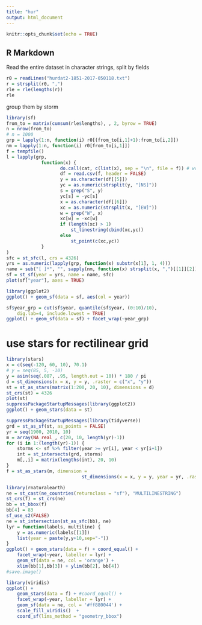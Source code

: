 ```yaml
---
title: "hur"
output: html_document
---
```


```r
knitr::opts_chunk$set(echo = TRUE)
```

## R Markdown
Read the entire dataset in character strings, split by fields
```r
r0 = readLines("hurdat2-1851-2017-050118.txt")
r = strsplit(r0, ",")
rle = rle(lengths(r))
rle
```
group them by storm
```r
library(sf)
from_to = matrix(cumsum(rle$lengths), , 2, byrow = TRUE)
n = nrow(from_to)
# n = 1000
grp = lapply(1:n, function(i) r0[(from_to[i,1]+1):from_to[i,2]])
nm = lapply(1:n, function(i) r0[from_to[i,1]])
f = tempfile()
l = lapply(grp,
			 function(x) {
			 		do.call(cat, c(list(x), sep = "\n", file = f)) # write
			 		df = read.csv(f, header = FALSE)
			 		y = as.character(df[[5]])
			 		yc = as.numeric(strsplit(y, "[NS]"))
			 		s = grep("S", y)
			 		yc[s] = -yc[s]
			 		x = as.character(df[[6]])
			 		xc = as.numeric(strsplit(x, "[EW]"))
			 		w = grep("W", x)
			 		xc[w] = -xc[w]
			 		if (length(xc) > 1)
			 			st_linestring(cbind(xc,yc))
			 		else
			 			st_point(c(xc,yc))
			 }
)
sfc = st_sfc(l, crs = 4326)
yrs = as.numeric(lapply(grp, function(x) substr(x[1], 1, 4)))
name = sub("[ ]*", "", sapply(nm, function(x) strsplit(x, ",")[[1]][2]))
sf = st_sf(year = yrs, name = name, sfc)
plot(sf["year"], axes = TRUE)
```

```r
library(ggplot2)
ggplot() + geom_sf(data = sf, aes(col = year))
```

```r
sf$year_grp = cut(sf$year, quantile(sf$year, (0:10)/10),
    dig.lab=4, include.lowest = TRUE)
ggplot() + geom_sf(data = sf) + facet_wrap(~year_grp)
```

# use stars for rectilinear grid
```r
library(stars)
x = c(seq(-120, 60, 10), 70.1)
# y = seq(85, 5, -10)
y = asin(seq(.087, .95, length.out = 10)) * 180 / pi
d = st_dimensions(x = x, y = y, .raster = c("x", "y"))
st = st_as_stars(matrix(1:200, 20, 10), dimensions = d)
st_crs(st) = 4326
plot(st)
suppressPackageStartupMessages(library(ggplot2))
ggplot() + geom_stars(data = st)
```

```r
suppressPackageStartupMessages(library(tidyverse))
grd = st_as_sf(st, as_points = FALSE)
yr = seq(1900, 2010, 10)
m = array(NA_real_, c(20, 10, length(yr)-1))
for (i in 1:(length(yr)-1)) {
	storms <- sf %>% filter(year >= yr[i], year < yr[i+1])
	int = st_intersects(grd, storms)
	m[,,i] = matrix(lengths(int), 20, 10)
}
f = st_as_stars(m, dimension = 
						 	st_dimensions(x = x, y = y, year = yr, .raster = c("x", "y")))

library(rnaturalearth)
ne = st_cast(ne_countries(returnclass = "sf"), "MULTILINESTRING")
st_crs(f) = st_crs(ne)
bb = st_bbox(f)
bb[4] = 83
sf_use_s2(FALSE)
ne = st_intersection(st_as_sfc(bb), ne)
lyr = function(labels, multiline) { 
	y = as.numeric(labels[[1]])
	list(year = paste(y,y+10,sep="-"))
}
ggplot() + geom_stars(data = f) + coord_equal() + 
	facet_wrap(~year, labeller = lyr) +
	geom_sf(data = ne, col = 'orange') +
	xlim(bb[1],bb[3]) + ylim(bb[2], bb[4])
#save.image()
```

```r
library(viridis)
ggplot() + 
	geom_stars(data = f) + #coord_equal() +
    facet_wrap(~year, labeller = lyr) +
	geom_sf(data = ne, col = '#ff880044') +
    scale_fill_viridis()  +
	coord_sf(lims_method = "geometry_bbox") 
```
